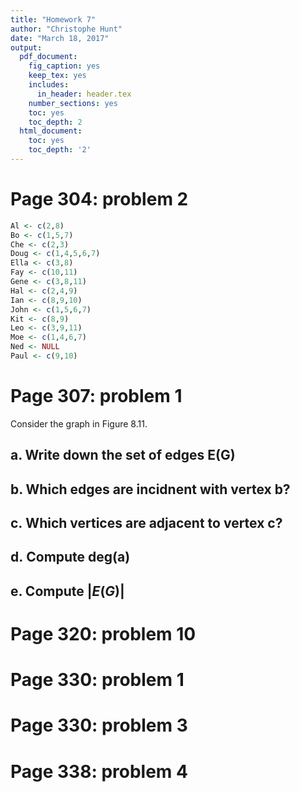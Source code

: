 ```yaml
---
title: "Homework 7"
author: "Christophe Hunt"
date: "March 18, 2017"
output:
  pdf_document:
    fig_caption: yes
    keep_tex: yes
    includes:
      in_header: header.tex
    number_sections: yes
    toc: yes
    toc_depth: 2
  html_document:
    toc: yes
    toc_depth: '2'
---
```


\newpage

# Page 304: problem 2

```r
Al <- c(2,8)
Bo <- c(1,5,7)
Che <- c(2,3)
Doug <- c(1,4,5,6,7)
Ella <- c(3,8)
Fay <- c(10,11)
Gene <- c(3,8,11)
Hal <- c(2,4,9)
Ian <- c(8,9,10)
John <- c(1,5,6,7)
Kit <- c(8,9)
Leo <- c(3,9,11)
Moe <- c(1,4,6,7)
Ned <- NULL
Paul <- c(9,10)
```


# Page 307: problem 1

Consider the graph in Figure 8.11.

## a. Write down the set of edges E(G)
## b. Which edges are incidnent with vertex b? 
## c. Which vertices are adjacent to vertex c?
## d. Compute deg(a)
## e. Compute $|E(G)|$

# Page 320: problem 10


# Page 330: problem 1 


# Page 330: problem 3


# Page 338: problem 4

